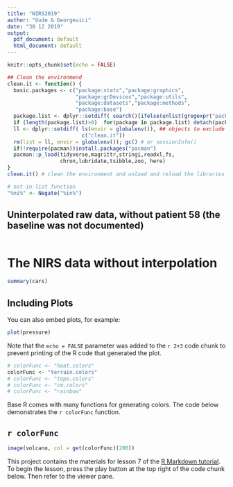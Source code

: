 ```yaml
---
title: "NIRS2019"
author: "Gude & Georgevici"
date: "30 12 2019"
output:
  pdf_document: default
  html_document: default
---
```


```r
knitr::opts_chunk$set(echo = FALSE)

## Clean the environmend
clean.it <- function() {
  basic.packages <- c("package:stats","package:graphics",
                      "package:grDevices","package:utils",
                      "package:datasets","package:methods",
                      "package:base")
  package.list <- dplyr::setdiff( search()[ifelse(unlist(gregexpr("package:",search()))==1,TRUE,FALSE)] , basic.packages)
  if (length(package.list)>0)  for(package in package.list) detach(package, character.only=TRUE)
  ll <- dplyr::setdiff( ls(envir = globalenv()), ## objects to exclude from cleaning
                        c("clean.it")) 
  rm(list = ll, envir = globalenv()); gc() # or sessionInfo()
  if(!require(pacman))install.packages("pacman")
  pacman::p_load(tidyverse,magrittr,stringi,readxl,fs,
                 chron,lubridate,tsibble,zoo, here)
}
clean.it() # clean the environment and unload and reload the libraries

# not-in-list function
"%ni%" <- Negate("%in%")

```

## Uninterpolated raw data, without patient 58 (the baseline was not documented)



```r



```







# The NIRS data without interpolation 




```r
summary(cars)
```

## Including Plots

You can also embed plots, for example:

```r
plot(pressure)
```

Note that the `echo = FALSE` parameter was added to the `r 2+3` code chunk to prevent printing of the R code that generated the plot.

```r

# colorFunc <- "heat.colors"
colorFunc <- "terrain.colors"
# colorFunc <- "topo.colors"
# colorFunc <- "cm.colors"
# colorFunc <- "rainbow"
```

Base R comes with many functions for generating colors. The code below demonstrates the `r colorFunc` function. 

## `r colorFunc`

```r
image(volcano, col = get(colorFunc)(200))


```

This project contains the materials for lesson 7 of the [R Markdown tutorial](https://rmarkdown.rstudio.com/lesson-7.html). To begin the lesson, press the play button at the top right of the code chunk below. Then refer to the viewer pane.


